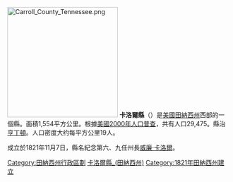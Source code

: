 {{Unreferenced |time=2010-09-28T05:50:45+00:00 }}
{{Otheruses|卡洛爾縣|subject=美國田納西州的一個縣|other=同名的縣}}
[[File:Carroll_County_Tennessee.png|250px]]
'''卡洛爾縣'''（{{lang-en|Carroll County}}）是[[美國|美國]][[田納西州|田納西州]]西部的一個縣。面積1,554平方公里。根據[[美國2000年人口普查|美國2000年人口普查]]，共有人口29,475。縣治[[亨丁頓_(田納西州)|亨丁頓]]。人口密度大约每平方公里19人。

成立於1821年11月7日，縣名紀念第六、九任州長[[威廉·卡洛爾|威廉·卡洛爾]]。

{{DEFAULTSORT:Carroll County, Tennesse}}
[[Category:田納西州行政區劃|Category:田納西州行政區劃]]
[[Category:卡洛爾縣_(田納西州)|]]
[[Category:1821年田納西州建立|Category:1821年田納西州建立]]

{{Tennessee-geo-stub}}
